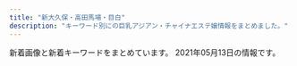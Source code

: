 ```yaml
---
title: "新大久保・高田馬場・目白"
description: "キーワード別にの巨乳アジアン・チャイナエステ嬢情報をまとめました。"
---
```


新着画像と新着キーワードをまとめています。
2021年05月13日の情報です。

<DmmAffiliateIns />
<KeywordTable
  shops={
    [
    {
        "img_links": [
            "http://kobo.mssg.jp/layer/images/top/top_08.png",
            "http://kobo.mssg.jp/images/staff_4.jpg",
            "http://kobo.mssg.jp/images/info.png",
            "http://kobo.mssg.jp/layer/images/top/top_01.jpg",
            "http://kobo.mssg.jp/layer/images/top/top_06.jpg",
            "http://kobo.mssg.jp/images/staff_bj1.png",
            "http://kobo.mssg.jp/images/wenzi-staff.png",
            "http://kobo.mssg.jp/images/staff_2a.jpg",
            "http://kobo.mssg.jp/images/staff_8.jpg",
            "http://kobo.mssg.jp/layer/images/top/top_03.jpg",
            "http://kobo.mssg.jp/images/staff_9a.jpg",
            "http://kobo.mssg.jp/images/1.jpg",
            "http://kobo.mssg.jp/layer/images/top.jpg",
            "http://kobo.mssg.jp/images/top1.jpg",
            "http://kobo.mssg.jp/images/staff_8a.jpg",
            "http://kobo.mssg.jp/layer/images/top/top_04.jpg",
            "http://kobo.mssg.jp/images/staff_10a.jpg",
            "http://kobo.mssg.jp/images/s_info.png",
            "http://kobo.mssg.jp/images/staff_5.jpg",
            "http://kobo.mssg.jp/layer/images/top/top_05.jpg",
            "http://kobo.mssg.jp/images/top2.jpg",
            "http://kobo.mssg.jp/images/staff_9b.jpg",
            "http://kobo.mssg.jp/images/staff_2b.jpg",
            "http://kobo.mssg.jp/layer/images/top/top_02.jpg",
            "http://kobo.mssg.jp/images/staff_bj4.png"
        ],
        "name": "\u6c34\u8272-\u30df\u30ba\u30a4\u30ed-",
        "keywords": {},
        "url": "http://kobo.mssg.jp/",
        "station": "JR\u5927\u4e45\u4fdd\u99c5\u5317\u53e3"
    },
    {
        "keywords": {},
        "station": "JR\u65b0\u5927\u4e45\u4fdd\u99c5",
        "url": "https://tsukinohana88.wixsite.com/index",
        "name": "\u6708\u306e\u82b1",
        "img_links": [
            "https://static.wixstatic.com/media/80a184_5208b825bc574a8e8c38cfed61640f7b~mv2.png",
            "https://static.wixstatic.com/media/80a184_685d8785c64448469efbaecd356f0615~mv2.jpg",
            "https://static.wixstatic.com/media/80a184_37c7b495532e44808fa932ada8728921~mv2.png",
            "https://static.wixstatic.com/media/80a184_b70a2c117ac542f79ec2a2014b642be4~mv2.png",
            "https://static.wixstatic.com/media/80a184_a8f91b6640fd4492af590f16ac685c66~mv2.png",
            "https://static.wixstatic.com/media/80a184_fc46eb4762dc45d5aaded3823ed9ff89~mv2.png",
            "https://static.wixstatic.com/media/80a184_a8e12af9159e4af2bbd2cf724caf4e6a~mv2.jpeg",
            "https://static.wixstatic.com/media/80a184_6f8a99a76cfa4e8cb6871f8cdc4667f5~mv2.png",
            "https://static.wixstatic.com/media/80a184_9dc0d14b20d54a71a6cb9f57217e8a32~mv2.png",
            "https://static.wixstatic.com/media/80a184_60e3e10d71c6473ca82f313fefc49773~mv2.png",
            "https://static.wixstatic.com/media/71aabe_7fde48e91203411687f75bf66049b810~mv2.jpg",
            "https://static.wixstatic.com/media/80a184_f4cca0709e8a42dfbc72e26393934723~mv2.jpg",
            "https://static.wixstatic.com/media/80a184_40c0679b081a48f9bb573cda81913473~mv2.png",
            "https://static.wixstatic.com/media/80a184_126746405a7f40f191a12f71b777ea41~mv2.png"
        ]
    },
    {
        "img_links": [
            "http://massage-1.net/images/top/top_03.jpg",
            "http://massage-1.net/images/staff_image/staf_05a.jpg",
            "http://massage-1.net/images/top/top_08.png",
            "http://massage-1.net/images/top/top_04.jpg",
            "http://massage-1.net/images/top/top_06.jpg",
            "http://massage-1.net/images/top/top_05.jpg",
            "http://massage-1.net/images/top/top_01.jpg",
            "http://massage-1.net/images/page_top.png",
            "http://massage-1.net/images/top/top_02.jpg",
            "http://massage-1.net/images/home/top.jpg"
        ],
        "station": "JR\u9ad8\u7530\u99ac\u5834\u99c5\u65e9\u7a32\u7530\u53e3",
        "name": "\u697d\u5712",
        "url": "http://massage-1.net/",
        "keywords": {}
    },
    {
        "url": "http://familiar.tyo.cm/",
        "station": "JR\u65b0\u5927\u4e45\u4fdd\u99c5",
        "img_links": [
            "http://familiar.tyo.cm/photos/sites/37/2019/12/2019120401354980.jpg",
            "http://familiar.tyo.cm/photos/sites/37/2019/09/201909270657496.jpg",
            "http://familiar.tyo.cm/photos/sites/37/2019/11/2019110802115992.jpg",
            "http://familiar.tyo.cm/images/tel.png",
            "http://familiar.tyo.cm/images/top.png",
            "http://familiar.tyo.cm/photos/sites/37/2019/06/2019062210030384.jpg",
            "http://familiar.tyo.cm/images/s_staff.jpg",
            "http://familiar.tyo.cm/images/1.png",
            "http://familiar.tyo.cm/photos/sites/37/2019/10/2019102408541458.jpg",
            "http://familiar.tyo.cm/images/s_news.jpg",
            "http://familiar.tyo.cm/images/mobile.jpg",
            "http://familiar.tyo.cm/photos/sites/37/2019/03/2019032406115451.jpg",
            "http://familiar.tyo.cm/photos/sites/37/2019/12/2019120502264671.jpg",
            "http://familiar.tyo.cm/photos/sites/37/2018/12/2018121903013346.jpg",
            "http://familiar.tyo.cm/photos/sites/37/2019/10/2019102502193551.jpg",
            "http://familiar.tyo.cm/photos/sites/37/2019/09/2019090503385014.jpg",
            "http://familiar.tyo.cm/photos/sites/37/2019/03/2019031806471671.jpg",
            "http://familiar.tyo.cm/photos/sites/37/2018/12/2018121903022968.jpg",
            "http://familiar.tyo.cm/photos/sites/37/2019/12/201912130833132.jpg",
            "http://familiar.tyo.cm/images/s_link.jpg",
            "http://familiar.tyo.cm/photos/sites/37/2019/06/2019061502562745.jpg",
            "http://familiar.tyo.cm/photos/sites/37/2019/03/2019032406115598.jpg",
            "http://familiar.tyo.cm/photos/sites/37/2019/03/2019032406115312.jpg",
            "http://familiar.tyo.cm/photos/sites/37/2019/11/2019112902341792.jpg",
            "http://familiar.tyo.cm/photos/sites/37/2019/03/2019032406115491.jpg",
            "http://familiar.tyo.cm/photos/sites/37/2019/06/2019060406161857.jpg",
            "http://familiar.tyo.cm/photos/sites/37/2019/03/2019032406115446.jpg",
            "http://familiar.tyo.cm/photos/sites/37/2019/06/201906040617136.jpg",
            "http://familiar.tyo.cm/photos/sites/37/2019/10/2019102502193826.jpg",
            "http://familiar.tyo.cm/photos/sites/37/2019/12/2019120502265383.jpg",
            "http://familiar.tyo.cm/photos/sites/37/2019/03/2019032406115311.jpg",
            "http://familiar.tyo.cm/photos/sites/37/2019/03/2019032406115440.jpg",
            "http://familiar.tyo.cm/photos/sites/37/2019/10/2019100304481325.jpg",
            "http://familiar.tyo.cm/photos/sites/37/2019/06/2019061502562797.jpg",
            "http://familiar.tyo.cm/photos/sites/37/2019/12/2019120401355046.jpg",
            "http://familiar.tyo.cm/photos/sites/37/2019/11/2019112002511160.jpg",
            "http://familiar.tyo.cm/photos/sites/37/2019/06/2019061502562798.jpg",
            "http://familiar.tyo.cm/photos/sites/37/2019/06/2019060406241084.jpg",
            "http://familiar.tyo.cm/photos/sites/37/2019/12/2019120401354873.jpg"
        ],
        "keywords": {
            "E": 36,
            "87": 72,
            "D": 182,
            "86": 94,
            "C": 2,
            "88": 27,
            "83": 9,
            "85": 18
        },
        "name": "Familiar\u30fb\u30d5\u30a1\u30df\u30ea\u30fc\u30a2"
    },
    {
        "keywords": {
            "86": 4,
            "E": 2,
            "88": 3,
            "D": 2,
            "C": 3
        },
        "name": "NEW ONLY ONE",
        "img_links": [
            "http://www.aromaonly1.com/images/interior_10.jpg",
            "http://www.aromaonly1.com/images/index_02.jpg",
            "http://www.aromaonly1.com/images/index_11.jpg",
            "http://www.aromaonly1.com/uploads/0d74a4af5e268e3562daa56048c13906.jpg",
            "http://www.aromaonly1.com/uploads/b43afdf6c0db7020b472f89b05664984.jpg",
            "http://www.aromaonly1.com/images/index_05.jpg",
            "http://www.aromaonly1.com/images/index_16.jpg",
            "http://www.aromaonly1.com/uploads/015cba9c432d730d26583fe998534fa6.jpg",
            "http://www.aromaonly1.com/images/index_07.jpg",
            "http://www.aromaonly1.com/images/index_01.jpg",
            "http://www.aromaonly1.com/uploads/e01fa669285bc99ba782abfd90a08bb2.jpg",
            "http://www.aromaonly1.com/images/index_06.jpg",
            "http://www.aromaonly1.com/uploads/39a20c0f1405de5aa73fad53492e41be.jpg",
            "http://www.aromaonly1.com/images/fanhui.png",
            "http://www.aromaonly1.com/images/index_04.jpg",
            "http://www.aromaonly1.com/images/link_10.jpg",
            "http://www.aromaonly1.com/images/index_14.jpg",
            "http://www.aromaonly1.com/uploads/66dc68de1f9c001b6f15d52303314efc.jpg",
            "http://www.aromaonly1.com/uploads/8e9e8b4d89b256773f17dff61368328c.jpg",
            "http://www.aromaonly1.com/images/aromaonly1_468x60.png",
            "http://www.aromaonly1.com/uploads/3e6ede4dd71b9611bfc0fc01fff82057.jpg",
            "http://www.aromaonly1.com/images/index_21.jpg",
            "http://www.aromaonly1.com/uploads/c24b4a66b959c50d941c227e2167e47a.jpg",
            "http://www.aromaonly1.com/uploads/18799c1985ca7d1cd026808323ec51c2.jpg",
            "http://www.aromaonly1.com/images/index_19.jpg",
            "http://www.aromaonly1.com/images/index_15.jpg",
            "http://www.aromaonly1.com/images/service_10.jpg",
            "http://www.aromaonly1.com/images/index_17.jpg",
            "http://www.aromaonly1.com/images/index_08.jpg",
            "http://www.aromaonly1.com/uploads/5f4083d49285cbe64774b1bd70e86150.jpg",
            "http://www.aromaonly1.com/uploads/2f5941103973429d3981087968a845a3.jpg",
            "http://www.aromaonly1.com/images/index_03.jpg",
            "http://www.aromaonly1.com/my_work/images/pic1.png",
            "http://www.aromaonly1.com/images/girls_10.jpg",
            "http://www.aromaonly1.com/uploads/56e94a67d1aa4ea89d5f2064a387ab96.jpg",
            "http://www.aromaonly1.com/images/index_20.jpg",
            "http://www.aromaonly1.com/images/index_18.jpg",
            "http://www.aromaonly1.com/uploads/ac75f516de3602f2ed5de1d9e2383a35.jpg",
            "http://www.aromaonly1.com/images/service_11.jpg",
            "http://www.aromaonly1.com/images/index_12.jpg"
        ],
        "url": "http://www.aromaonly1.com/",
        "station": "JR\u9ad8\u7530\u99ac\u5834\u99c5"
    },
    {
        "name": "\u604b",
        "station": "JR\u9ad8\u7530\u99ac\u5834\u99c5\u65e9\u7a32\u7530\u53e3",
        "keywords": {},
        "url": "http://tkoi.work/",
        "img_links": [
            "http://tkoi.work/images/2.jpg",
            "http://tkoi.work/images/interior_t.jpg",
            "http://tkoi.work/images/b3.jpg",
            "http://tkoi.work/sp/img/riri1.jpg",
            "http://tkoi.work/sp/images/4.jpg",
            "http://tkoi.work/sp/img/ai1.jpg",
            "http://tkoi.work/images/sys2.png",
            "http://tkoi.work/sp/images/sys.png",
            "http://tkoi.work/sp/images/interior_t.png",
            "http://tkoi.work/sp/images/int2.png",
            "http://tkoi.work/images/ta.jpg",
            "http://tkoi.work/sp/images/ac1.jpg",
            "http://tkoi.work/sp/images/news.jpg",
            "http://tkoi.work/sp/images/rec2.png",
            "http://tkoi.work/sp/images/1.jpg",
            "http://tkoi.work/sp/images/2.jpg",
            "http://tkoi.work/img/riri1.jpg",
            "http://tkoi.work/sp/images/ac2.png",
            "http://tkoi.work/images/int1.png",
            "http://tkoi.work/sp/img/koko1.jpg",
            "http://tkoi.work/img/mika1.jpg",
            "http://tkoi.work/images/sm.jpg",
            "http://tkoi.work/images/staff_t.jpg",
            "http://tkoi.work/images/4.jpg",
            "http://tkoi.work/images/b1.jpg",
            "http://tkoi.work/sp/images/int1.png",
            "http://tkoi.work/sp/images/head.jpg",
            "http://tkoi.work/images/1.jpg",
            "http://tkoi.work/images/main_footer.jpg",
            "http://tkoi.work/images/news.png",
            "http://tkoi.work/images/mobile.jpg",
            "http://tkoi.work/sp/menu/staff.jpg",
            "http://tkoi.work/images/main_top.jpg",
            "http://tkoi.work/sp/images/info.png",
            "http://tkoi.work/sp/images/staff_t.png",
            "http://tkoi.work/images/s1.png",
            "http://tkoi.work/images/head.jpg",
            "http://tkoi.work/sp/img/mika1.jpg",
            "http://tkoi.work/sp/images/info_t.jpg",
            "http://tkoi.work/sp/images/newsb.png",
            "http://tkoi.work/sp/menu/top.jpg",
            "http://tkoi.work/img/koko1.jpg",
            "http://tkoi.work/images/sys1.png",
            "http://tkoi.work/img/ai1.jpg",
            "http://tkoi.work/images/int2.png",
            "http://tkoi.work/images/b2.jpg",
            "http://tkoi.work/sp/images/tel.jpg",
            "http://tkoi.work/sp/images/rec1.png",
            "http://tkoi.work/sp/images/footer.png",
            "http://tkoi.work/images/3.jpg",
            "http://tkoi.work/sp/images/3.jpg"
        ]
    },
    {
        "img_links": [
            "https://est-hana.com/img/whatnew/20200401min60.jpg",
            "https://est-hana.com/img/girl/main/s173_1.jpg",
            "https://est-hana.com/img/girl/pickup/pickup20190118192257.jpg",
            "https://est-hana.com/img/girl/list/s77_list.jpg",
            "https://est-hana.com/img/material/systme_t2.png",
            "https://est-hana.com/img/material/accsess_picter2.jpg",
            "https://est-hana.com/img/girl/list/sface191ec56c0d5cc68365ea11e2e52a40272d8.jpg",
            "https://est-hana.com/img/girl/thumb/smain1912da4fa2da2e801312734721e1a44d8e19.jpg",
            "https://est-hana.com/img/girl/thumb/smain1902e7f2a11706f93c08ab1eb76c57c0a501.jpg",
            "https://est-hana.com/img/girl/main/smain1891e9ae2d8752cd8b9474ebd62df9909f9b.jpg",
            "https://est-hana.com/img/girl/pickup/topgirl20140510202547.png",
            "https://est-hana.com/img/girl/list/slist187110f9d5212fd19d8b8410ec6bff294e6.jpg",
            "https://est-hana.com/img/girl/pickup/topgirl20140502225842.png",
            "https://est-hana.com/img/girl/pickup/pickup20190227121102.jpg",
            "https://est-hana.com/img/whatnew/20200304.jpg",
            "https://est-hana.com/img/girl/pickup/topgirl20180908131653.png",
            "https://est-hana.com/img/material/staff_t1rev1.png",
            "https://est-hana.com/img/material/top_t2.png",
            "https://est-hana.com/img/girl/pickup/pickup20141227182613.jpeg",
            "https://est-hana.com/img/material/w4.png",
            "https://est-hana.com/img/girl/list/sface18449673a0eecbfdaab27d1a016ce6f4281.jpg",
            "https://est-hana.com/img/material/click_tel_btn.png",
            "https://est-hana.com/img/girl/list/s139_face.jpg",
            "https://est-hana.com/img/girl/thumb/smain110138adcf1cf026681bfa9a408199a21890.jpg",
            "https://est-hana.com/img/material/sys_course3_rev1.png",
            "https://est-hana.com/img/girl/list/sface187386757ea62d773ca58e2457fc23b8e13.jpg",
            "https://est-hana.com/img/material/accsess_station.png",
            "https://est-hana.com/img/girl/thumb/smain197153ce52e0264e81a8a42e5d3c84dd833e.jpg",
            "https://est-hana.com/img/girl/main/smain110138adcf1cf026681bfa9a408199a21890.jpg",
            "https://est-hana.com/img/girl/pickup/topgirl20190528141109.png",
            "https://est-hana.com/img/material/gm1_rollout.png",
            "https://est-hana.com/img/girl/list/sface193e3a7504f14e2050f14cb6782d72bb46c.jpg",
            "https://est-hana.com/img/girl/list/slist19053cc33bb85f739f63e84c2ae2c41c2eb.jpg",
            "https://est-hana.com/img/girl/list/slist8365230fc40840a020ba3ed47600db4b4a.jpg",
            "https://est-hana.com/img/girl/list/s173_list.jpg",
            "https://est-hana.com/img/material/sys_course1_rev2.png",
            "https://est-hana.com/img/material/staff_t1.png",
            "https://est-hana.com/img/material/infopanel.png",
            "https://est-hana.com/img/girl/pickup/pickup20180830201105.jpg",
            "https://est-hana.com/img/girl/pickup/topgirl20180526173824.png",
            "https://est-hana.com/img/material/returnbtn.png",
            "https://est-hana.com/img/material/m5.png",
            "https://est-hana.com/img/material/topflashimg1.jpg",
            "https://est-hana.com/img/girl/list/slist189e9ae2d8752cd8b9474ebd62df9909f9b.jpg",
            "https://est-hana.com/img/girl/list/s180_face.jpg",
            "https://est-hana.com/img/material/d13.png",
            "https://est-hana.com/img/material/massap3.jpg",
            "https://est-hana.com/img/girl/main/s86_1.jpg",
            "https://est-hana.com/img/girl/thumb/smain193281777917c863b2cd265723b9cb5a3c32.jpg",
            "https://est-hana.com/img/material/massap4.jpg",
            "https://est-hana.com/img/material/photorenew4.jpg",
            "https://est-hana.com/img/girl/thumb/smain1871110bf62c88dcefca310cdc127f9b11f2.jpg",
            "https://est-hana.com/img/girl/thumb/smain83165230fc40840a020ba3ed47600db4b4a.jpg",
            "https://est-hana.com/img/material/gm6_rollout.png",
            "https://est-hana.com/img/material/massap1.jpg",
            "https://est-hana.com/img/girl/list/s75_list.jpg",
            "https://est-hana.com/img/material/gm5_rollout.png",
            "https://est-hana.com/img/girl/pickup/topgirl20161016054301.png",
            "https://est-hana.com/img/material/top_t3.png",
            "https://est-hana.com/img/girl/pickup/pickup20191208191053.jpg",
            "https://est-hana.com/img/material/massap2.jpg",
            "https://est-hana.com/img/material/massap5.jpg",
            "https://est-hana.com/img/girl/thumb/smain1102404ef9fc79e2a0a04d64b621c22a0c77.jpg",
            "https://est-hana.com/img/girl/list/sface19753ce52e0264e81a8a42e5d3c84dd833e.jpg",
            "https://est-hana.com/img/girl/pickup/topgirl20141227182718.png",
            "https://est-hana.com/img/girl/pickup/pickup20190528135649.jpg",
            "https://est-hana.com/img/material/hosi5.png",
            "https://est-hana.com/img/material/sys_course2_rev2.png",
            "https://est-hana.com/img/girl/list/s139_list.jpg",
            "https://est-hana.com/img/material/photorenew3.jpg",
            "https://est-hana.com/img/material/massap6.jpg",
            "https://est-hana.com/img/girl/list/s180_list.jpg",
            "https://est-hana.com/img/girl/thumb/s75_1.jpg",
            "https://est-hana.com/img/girl/list/slist2012ba9beda1a19f1ba57dcc87485d57321.jpg",
            "https://est-hana.com/img/girl/pickup/topgirl20180308214256.png",
            "https://est-hana.com/img/material/sframe2014.png",
            "https://est-hana.com/img/girl/main/smain1931e3a7504f14e2050f14cb6782d72bb46c.jpg",
            "https://est-hana.com/img/girl/main/smain83165230fc40840a020ba3ed47600db4b4a.jpg",
            "https://est-hana.com/img/material/massap7.jpg",
            "https://est-hana.com/img/material/detailwaku.png",
            "https://est-hana.com/img/material/staffdetail_t1.png",
            "https://est-hana.com/img/material/day.png",
            "https://est-hana.com/img/material/sys_etc.png",
            "https://est-hana.com/img/girl/thumb/smain184249673a0eecbfdaab27d1a016ce6f4281.jpg",
            "https://est-hana.com/img/material/top_t6.png",
            "https://est-hana.com/img/girl/pickup/pickup20191214162524.jpg",
            "https://est-hana.com/img/material/month.png",
            "https://est-hana.com/img/girl/list/sface189e9ae2d8752cd8b9474ebd62df9909f9b.jpg",
            "https://est-hana.com/img/girl/list/s173_face.jpg",
            "https://est-hana.com/img/camp/camp20210501.png",
            "https://est-hana.com/img/girl/list/slist191ec56c0d5cc68365ea11e2e52a40272d8.jpg",
            "https://est-hana.com/img/girl/thumb/smain1931e3a7504f14e2050f14cb6782d72bb46c.jpg",
            "https://est-hana.com/img/material/age.png",
            "https://est-hana.com/img/material/top_twitter.png",
            "https://est-hana.com/img/material/line1.png",
            "https://est-hana.com/img/material/top_t5.png",
            "https://est-hana.com/img/material/hosi4.png",
            "https://est-hana.com/img/girl/list/s88_face.jpg",
            "https://est-hana.com/img/material/sys_option.png",
            "https://est-hana.com/img/girl/main/smain197153ce52e0264e81a8a42e5d3c84dd833e.jpg",
            "https://est-hana.com/img/girl/main/smain184149673a0eecbfdaab27d1a016ce6f4281.jpg",
            "https://est-hana.com/img/girl/thumb/s173_2.jpg",
            "https://est-hana.com/img/girl/thumb/s86_1.jpg",
            "https://est-hana.com/img/whatnew/20200401_mask.jpg",
            "https://est-hana.com/img/girl/list/sface190e7f2a11706f93c08ab1eb76c57c0a501.jpg",
            "https://est-hana.com/img/girl/pickup/pickup20181218104555.jpg",
            "https://est-hana.com/img/girl/list/s163_face.jpg",
            "https://est-hana.com/img/material/gm2_rollout.png",
            "https://est-hana.com/img/girl/list/s77_face.jpg",
            "https://est-hana.com/img/material/photorenew2rev1.jpg",
            "https://est-hana.com/img/girl/main/smain1911ec56c0d5cc68365ea11e2e52a40272d8.jpg",
            "https://est-hana.com/img/girl/list/s75_face.jpg",
            "https://est-hana.com/img/material/massa_t1.png",
            "https://est-hana.com/img/girl/thumb/smain1891e9ae2d8752cd8b9474ebd62df9909f9b.jpg",
            "https://est-hana.com/img/girl/list/s88_list.jpg",
            "https://est-hana.com/img/girl/thumb/smain1991a8b144d9cbd006fc9dffdf23ad77de07.jpg",
            "https://est-hana.com/img/girl/list/slist19753ce52e0264e81a8a42e5d3c84dd833e.jpg",
            "https://est-hana.com/img/girl/thumb/smain19725e2ed7efe2de621955e09d12295a13ee.jpg",
            "https://est-hana.com/img/material/gm4_rollout.png",
            "https://est-hana.com/img/girl/thumb/smain1913da4fa2da2e801312734721e1a44d8e19.jpg",
            "https://est-hana.com/img/girl/list/slist110d5ce8a5906e2cdaf90af47c9395e0dff.jpg",
            "https://est-hana.com/img/girl/pickup/pickup20190118192153.jpg",
            "https://est-hana.com/img/material/systme_t1.png",
            "https://est-hana.com/img/girl/thumb/smain2011f76f2060b2832bbbbc9d7dcf4a818dfe.jpg",
            "https://est-hana.com/img/girl/list/slist199a8b144d9cbd006fc9dffdf23ad77de07.jpg",
            "https://est-hana.com/img/material/top_t4.png",
            "https://est-hana.com/img/girl/main/smain1901e7f2a11706f93c08ab1eb76c57c0a501.jpg",
            "https://est-hana.com/img/girl/main/smain1871110bf62c88dcefca310cdc127f9b11f2.jpg",
            "https://est-hana.com/img/girl/thumb/s180_1.jpg",
            "https://est-hana.com/img/material/gm3_rollout.png",
            "https://est-hana.com/img/girl/list/s86_face.jpg",
            "https://est-hana.com/img/girl/thumb/smain1901e7f2a11706f93c08ab1eb76c57c0a501.jpg",
            "https://est-hana.com/img/girl/list/sface8365230fc40840a020ba3ed47600db4b4a.jpg",
            "https://est-hana.com/img/girl/pickup/pickup20180526173711.jpg",
            "https://est-hana.com/img/girl/main/s75_1.jpg",
            "https://est-hana.com/img/girl/list/slist18449673a0eecbfdaab27d1a016ce6f4281.jpg",
            "https://est-hana.com/img/girl/pickup/pickup20190121202926.jpg",
            "https://est-hana.com/img/girl/list/s86_list.jpg",
            "https://est-hana.com/img/girl/thumb/smain18725b09cd881b1f036f9f4970616c10b474.jpg",
            "https://est-hana.com/img/girl/thumb/s173_1.jpg",
            "https://est-hana.com/img/girl/main/smain2011f76f2060b2832bbbbc9d7dcf4a818dfe.jpg",
            "https://est-hana.com/img/girl/thumb/smain1911ec56c0d5cc68365ea11e2e52a40272d8.jpg",
            "https://est-hana.com/img/material/photorenew5.jpg",
            "https://est-hana.com/img/girl/list/slist193a69a1a063a3159e298d18b691542266d.jpg",
            "https://est-hana.com/img/girl/thumb/smain184149673a0eecbfdaab27d1a016ce6f4281.jpg",
            "https://est-hana.com/img/girl/list/s163_list.jpg",
            "https://est-hana.com/img/girl/list/sface199a8b144d9cbd006fc9dffdf23ad77de07.jpg",
            "https://est-hana.com/img/girl/thumb/smain83265230fc40840a020ba3ed47600db4b4a.jpg",
            "https://est-hana.com/img/girl/list/sface201dc74ab8dea78d771771d5fda7bccc989.jpg",
            "https://est-hana.com/img/girl/list/sface110404ef9fc79e2a0a04d64b621c22a0c77.jpg",
            "https://est-hana.com/img/girl/main/smain1991a8b144d9cbd006fc9dffdf23ad77de07.jpg",
            "https://est-hana.com/img/girl/main/s180_1.jpg",
            "https://est-hana.com/img/material/photorenew1.jpg",
            "https://est-hana.com/img/material/top_t2_img_rev2.jpg"
        ],
        "url": "https://est-hana.com/",
        "keywords": {
            "E": 2,
            "G": 1,
            "C": 39,
            "\u30c0\u30a4\u30ca\u30de\u30a4\u30c8": 1
        },
        "station": "JR\u5927\u4e45\u4fdd\u99c5\u5317\u53e3",
        "name": "\u82b1"
    },
    {
        "station": "JR\u5927\u4e45\u4fdd\u99c5\u5317\u53e3",
        "img_links": [
            "http://aes-salon.com/scdl/staff/10671.jpg",
            "http://aes-salon.com/scdl/staff/10291mb.jpg",
            "http://aes-salon.com/scdl/staff/10412.jpg",
            "http://aes-salon.com/i/files/homeimg.jpg",
            "http://aes-salon.com/scdl/staff/10641mb.jpg",
            "http://aes-salon.com/pic/head.jpg",
            "http://aes-salon.com/scdl/staff/10292.jpg",
            "http://aes-salon.com/img/ttl_bekan.jpg",
            "http://aes-salon.com/scdl/staff/10671mb.jpg",
            "http://aes-salon.com/scdl/staff/10081.jpg",
            "http://aes-salon.com/scdl/staff/10341mb.jpg",
            "http://aes-salon.com/scdl/staff/10711mb.jpg",
            "http://aes-salon.com/scdl/staff/10081mb.jpg",
            "http://aes-salon.com/scdl/staff/10631mb.jpg",
            "http://aes-salon.com/scdl/staff/10661.jpg",
            "http://aes-salon.com/scdl/staff/10621mb.jpg",
            "http://aes-salon.com/scdl/staff/10711.jpg",
            "http://aes-salon.com/img/ttl_nouka.jpg",
            "http://aes-salon.com/scdl/staff/10561mb.jpg",
            "http://aes-salon.com/img/access/roaddm.png",
            "http://aes-salon.com/scdl/staff/10691.jpg",
            "http://aes-salon.com/pic/top2.jpg",
            "http://aes-salon.com/img/ttl_staff.png",
            "http://aes-salon.com/img/ttl_mobile.jpg",
            "http://aes-salon.com/img/ttl_attbnr.jpg",
            "http://aes-salon.com/scdl/staff/10721.jpg",
            "http://aes-salon.com/scdl/staff/10083.jpg",
            "http://aes-salon.com/scdl/staff/10592.jpg",
            "http://aes-salon.com/scdl/staff/10641.jpg",
            "http://aes-salon.com/scdl/staff/10461mb.jpg",
            "http://aes-salon.com/pic/top1.jpg",
            "http://aes-salon.com/scdl/staff/10441.jpg",
            "http://aes-salon.com/scdl/staff/10661mb.jpg",
            "http://aes-salon.com/scdl/staff/10341.jpg",
            "http://aes-salon.com/scdl/staff/10692.jpg",
            "http://aes-salon.com/scdl/staff/10571mb.jpg",
            "http://aes-salon.com/scdl/staff/10591.jpg",
            "http://aes-salon.com/scdl/staff/10351mb.jpg",
            "http://aes-salon.com/scdl/staff/10701mb.jpg",
            "http://aes-salon.com/scdl/staff/10601.jpg",
            "http://aes-salon.com/scdl/staff/10091mb.jpg",
            "http://aes-salon.com/scdl/staff/10472.jpg",
            "http://aes-salon.com/scdl/staff/10502.jpg",
            "http://aes-salon.com/scdl/staff/10501.jpg",
            "http://aes-salon.com/scdl/staff/10602.jpg",
            "http://aes-salon.com/scdl/staff/10092.jpg",
            "http://aes-salon.com/scdl/staff/10621.jpg",
            "http://aes-salon.com/scdl/staff/10601mb.jpg",
            "http://aes-salon.com/scdl/staff/10563.jpg",
            "http://aes-salon.com/scdl/staff/10701.jpg",
            "http://aes-salon.com/scdl/staff/10082.jpg",
            "http://aes-salon.com/scdl/staff/10471.jpg",
            "http://aes-salon.com/img/system/campaign.jpg",
            "http://aes-salon.com/scdl/staff/10461.jpg",
            "http://aes-salon.com/scdl/staff/10441mb.jpg",
            "http://aes-salon.com/scdl/staff/10511mb.jpg",
            "http://aes-salon.com/img/access/road3.jpg",
            "http://aes-salon.com/scdl/staff/10411mb.jpg",
            "http://aes-salon.com/scdl/staff/10571.jpg",
            "http://aes-salon.com/scdl/staff/10694.jpg",
            "http://aes-salon.com/scdl/staff/10121.jpg",
            "http://aes-salon.com/img/access/road4.jpg",
            "http://aes-salon.com/scdl/staff/10121mb.jpg",
            "http://aes-salon.com/scdl/staff/10651mb.jpg",
            "http://aes-salon.com/scdl/staff/10631.jpg",
            "http://aes-salon.com/scdl/staff/10561.jpg",
            "http://aes-salon.com/img/access/road2.jpg",
            "http://aes-salon.com/scdl/staff/10471mb.jpg",
            "http://aes-salon.com/scdl/staff/10122.jpg",
            "http://aes-salon.com/scdl/staff/10351.jpg",
            "http://aes-salon.com/scdl/staff/10342.jpg",
            "http://aes-salon.com/img/access/road1.jpg",
            "http://aes-salon.com/scdl/staff/10462.jpg",
            "http://aes-salon.com/img/ttl_sister.png",
            "http://aes-salon.com/scdl/staff/10411.jpg",
            "http://aes-salon.com/img/ttl_att.png",
            "http://aes-salon.com/scdl/staff/10501mb.jpg",
            "http://aes-salon.com/scdl/staff/10651.jpg",
            "http://aes-salon.com/scdl/staff/10291.jpg",
            "http://aes-salon.com/scdl/staff/10721mb.jpg",
            "http://aes-salon.com/scdl/staff/10693.jpg",
            "http://aes-salon.com/scdl/staff/10591mb.jpg",
            "http://aes-salon.com/scdl/staff/10511.jpg",
            "http://aes-salon.com/scdl/staff/10091.jpg",
            "http://aes-salon.com/scdl/staff/10562.jpg",
            "http://aes-salon.com/scdl/staff/10691mb.jpg"
        ],
        "url": "http://aes-salon.com/",
        "name": "Lovely Heart",
        "keywords": {
            "C": 37
        }
    },
    {
        "name": "Rabenda\u30fb\u30e9\u30d9\u30f3\u30c0\u30fc",
        "img_links": [],
        "url": "http://gogonoheya.ies.fun/",
        "station": "JR\u5927\u4e45\u4fdd\u99c5\u5317\u53e3",
        "keywords": {}
    },
    {
        "name": "Venus -\u30f4\u30a3\u30fc\u30ca\u30b9-",
        "img_links": [],
        "url": "https://venus.tyo.ac/",
        "station": "JR\u5927\u4e45\u4fdd\u99c5\u5357\u53e3",
        "keywords": {}
    },
    {
        "station": "JR\u5927\u4e45\u4fdd\u99c5\u5317\u53e3",
        "name": "\u7652\u3057\u306e\u51fa\u4f1a\u3044",
        "img_links": [
            "http://p-aroma.work/img/mirai1.png",
            "http://p-aroma.work/img/kasumi1.png",
            "http://p-aroma.work/images/mobile.jpg",
            "http://p-aroma.work/images/tel.jpg",
            "http://p-aroma.work/staff/mirai.jpg",
            "http://p-aroma.work/images/int1.png",
            "http://p-aroma.work/staff/rina.jpg",
            "http://p-aroma.work/images/staff_t.png",
            "http://p-aroma.work/images/sys.png",
            "http://p-aroma.work/staff/haru.jpg",
            "http://p-aroma.work/images/news.jpg",
            "http://p-aroma.work/images/3.jpg",
            "http://p-aroma.work/images/6.jpg",
            "http://p-aroma.work/img/mayu1.png",
            "http://p-aroma.work/images/head.jpg",
            "http://p-aroma.work/images/int2.png",
            "http://p-aroma.work/img/rina1.png",
            "http://p-aroma.work/images/7.jpg",
            "http://p-aroma.work/staff/kasumi.jpg",
            "http://p-aroma.work/staff/ayaka.jpg",
            "http://p-aroma.work/images/s2.jpg",
            "http://p-aroma.work/images/s1.png",
            "http://p-aroma.work/images/2.jpg",
            "http://p-aroma.work/images/1.jpg",
            "http://p-aroma.work/images/4.jpg",
            "http://p-aroma.work/img/ayaka1.png",
            "http://p-aroma.work/img/haru1.png",
            "http://p-aroma.work/staff/mayu.jpg",
            "http://p-aroma.work/images/s1.jpg",
            "http://p-aroma.work/images/interior_t.png"
        ],
        "url": "http://p-aroma.work/",
        "keywords": {}
    },
    {
        "url": "https://www.cocoro556.in/",
        "img_links": [
            "https://www.cocoro556.in/img/material/photost3rev1.png",
            "https://www.cocoro556.in/img/girl/list/slist149a7ba2e87eeed7d2ede49599bc2037647.jpg",
            "https://www.cocoro556.in/img/camp/camp20210501premium.jpg",
            "https://www.cocoro556.in/img/material/p6_t2_subt1.png",
            "https://www.cocoro556.in/img/material/gm3_rollover.png",
            "https://www.cocoro556.in/img/girl/thumb/smain126332fd72809eba38056753c1720b05d8d5.jpg",
            "https://www.cocoro556.in/img/material/top_t4.png",
            "https://www.cocoro556.in/img/girl/main/smain1491773ceed1a7cd35919e9c6866285fb943.jpg",
            "https://www.cocoro556.in/img/girl/thumb/smain16637090642c09cac745b0ded19f41e41b2c.jpg",
            "https://www.cocoro556.in/img/material/pageheaderimg2.jpg",
            "https://www.cocoro556.in/img/material/photost6.png",
            "https://www.cocoro556.in/img/girl/thumb/smain126242f85375ac3eb532582567360874d2d6.jpg",
            "https://www.cocoro556.in/img/material/pd_st3.png",
            "https://www.cocoro556.in/img/girl/thumb/smain126142f85375ac3eb532582567360874d2d6.jpg",
            "https://www.cocoro556.in/img/girl/thumb/smain1461f806d031a1244ccfaa8b4d307f6ef6d7.jpg",
            "https://www.cocoro556.in/img/material/photost5.png",
            "https://www.cocoro556.in/img/material/gm3_rollout.png",
            "https://www.cocoro556.in/img/material/p2_t2_subt4_m1.png",
            "https://www.cocoro556.in/img/girl/thumb/smain1543ab2e0ee9f9fde8103e9fe80e33b07761.jpg",
            "https://www.cocoro556.in/img/material/p2_t2_sub_m1_2.png",
            "https://www.cocoro556.in/img/material/photost7.png",
            "https://www.cocoro556.in/img/material/p6_t1.png",
            "https://www.cocoro556.in/img/girl/thumb/smain1542a1f8e548a2959236fdd0e7abcde80ac7.jpg",
            "https://www.cocoro556.in/img/material/mobilesite.png",
            "https://www.cocoro556.in/img/material/photost4rev1.png",
            "https://www.cocoro556.in/img/girl/main/smain1541a1f8e548a2959236fdd0e7abcde80ac7.jpg",
            "https://www.cocoro556.in/img/girl/main/smain1461f806d031a1244ccfaa8b4d307f6ef6d7.jpg",
            "https://www.cocoro556.in/img/material/gm4_rollout.png",
            "https://www.cocoro556.in/img/girl/list/slist146f806d031a1244ccfaa8b4d307f6ef6d7.jpg",
            "https://www.cocoro556.in/img/material/gm2_rollover.png",
            "https://www.cocoro556.in/img/material/p3_t1.png",
            "https://www.cocoro556.in/img/material/pageheaderimg4.jpg",
            "https://www.cocoro556.in/img/girl/main/smain1421b75436b0012f83588e08b8d8eb48c8c2.jpg",
            "https://www.cocoro556.in/img/material/p2_t2_subt5.png",
            "https://www.cocoro556.in/img/material/gm2_rollout.png",
            "https://www.cocoro556.in/img/material/p2_t2_sub_m1_3.png",
            "https://www.cocoro556.in/img/material/gm1_rollover.png",
            "https://www.cocoro556.in/img/material/leftinfo.png",
            "https://www.cocoro556.in/img/material/p2_t2_subt1.png",
            "https://www.cocoro556.in/img/material/p5_t1.png",
            "https://www.cocoro556.in/img/material/top_t3_imgrev1.jpg",
            "https://www.cocoro556.in/img/girl/thumb/smain1421b75436b0012f83588e08b8d8eb48c8c2.jpg",
            "https://www.cocoro556.in/img/material/age_rollout.png",
            "https://www.cocoro556.in/img/girl/list/slist142b75436b0012f83588e08b8d8eb48c8c2.jpg",
            "https://www.cocoro556.in/img/material/gm5_rollout.png",
            "https://www.cocoro556.in/img/material/p6_t3_subt1.png",
            "https://www.cocoro556.in/img/girl/list/slist14516a1817d484392856fb102a075fe06df.jpg",
            "https://www.cocoro556.in/img/girl/list/slist1667090642c09cac745b0ded19f41e41b2c.jpg",
            "https://www.cocoro556.in/img/material/top_t2.png",
            "https://www.cocoro556.in/img/camp/camp20210501.jpg",
            "https://www.cocoro556.in/img/material/pageheaderimg1.jpg",
            "https://www.cocoro556.in/img/material/gm5_rollover.png",
            "https://www.cocoro556.in/img/girl/list/slist144346e3df3ff1cef1386c89c6ba9e9f72e.jpg",
            "https://www.cocoro556.in/img/girl/main/smain126142f85375ac3eb532582567360874d2d6.jpg",
            "https://www.cocoro556.in/img/girl/thumb/smain1491773ceed1a7cd35919e9c6866285fb943.jpg",
            "https://www.cocoro556.in/img/girl/thumb/smain1443346e3df3ff1cef1386c89c6ba9e9f72e.jpg",
            "https://www.cocoro556.in/img/girl/main/smain145116a1817d484392856fb102a075fe06df.jpg",
            "https://www.cocoro556.in/img/material/p6_t2.png",
            "https://www.cocoro556.in/img/girl/thumb/smain145316a1817d484392856fb102a075fe06df.jpg",
            "https://www.cocoro556.in/img/material/pd_st2.png",
            "https://www.cocoro556.in/img/material/p2_t2_subt4.png",
            "https://www.cocoro556.in/img/material/top_t3_subt1.png",
            "https://www.cocoro556.in/img/material/ftel.png",
            "https://www.cocoro556.in/img/girl/thumb/smain14634879628e490d1ecf1cd7a9d727569f95.jpg",
            "https://www.cocoro556.in/img/material/top_t1.png",
            "https://www.cocoro556.in/img/material/gm1_rollout.png",
            "https://www.cocoro556.in/img/material/pd_number.png",
            "https://www.cocoro556.in/img/material/photost2rev1.png",
            "https://www.cocoro556.in/img/girl/thumb/smain1423ae12bc52cc115b3190fbe6a84a8ffa74.jpg",
            "https://www.cocoro556.in/img/material/p2_t2.png",
            "https://www.cocoro556.in/img/girl/thumb/smain1442346e3df3ff1cef1386c89c6ba9e9f72e.jpg",
            "https://www.cocoro556.in/img/material/accminimgrev1.jpg",
            "https://www.cocoro556.in/img/material/p3_1_t1.png",
            "https://www.cocoro556.in/img/girl/thumb/smain1441346e3df3ff1cef1386c89c6ba9e9f72e.jpg",
            "https://www.cocoro556.in/img/material/photost1.png",
            "https://www.cocoro556.in/img/material/pageheaderimg3.jpg",
            "https://www.cocoro556.in/img/girl/thumb/smain16617090642c09cac745b0ded19f41e41b2c.jpg",
            "https://www.cocoro556.in/img/girl/thumb/smain1422b75436b0012f83588e08b8d8eb48c8c2.jpg",
            "https://www.cocoro556.in/img/girl/thumb/smain1462f806d031a1244ccfaa8b4d307f6ef6d7.jpg",
            "https://www.cocoro556.in/img/camp/camp20210403short.jpg",
            "https://www.cocoro556.in/img/material/p2_t2_subt5_m1.png",
            "https://www.cocoro556.in/img/material/p2_t2_sub_m1_1.png",
            "https://www.cocoro556.in/img/girl/thumb/smain1493773ceed1a7cd35919e9c6866285fb943.jpg",
            "https://www.cocoro556.in/img/girl/thumb/smain145116a1817d484392856fb102a075fe06df.jpg",
            "https://www.cocoro556.in/img/girl/list/slist12642f85375ac3eb532582567360874d2d6.jpg",
            "https://www.cocoro556.in/img/material/pd_st1.png",
            "https://www.cocoro556.in/img/girl/main/smain1441346e3df3ff1cef1386c89c6ba9e9f72e.jpg",
            "https://www.cocoro556.in/img/material/top_t3.png",
            "https://www.cocoro556.in/img/girl/main/smain16617090642c09cac745b0ded19f41e41b2c.jpg",
            "https://www.cocoro556.in/img/girl/thumb/smain1673d805234c8fbb465b0ed26b0a1e25b455.jpg",
            "https://www.cocoro556.in/img/girl/thumb/smain16627090642c09cac745b0ded19f41e41b2c.jpg",
            "https://www.cocoro556.in/img/girl/thumb/smain1671d805234c8fbb465b0ed26b0a1e25b455.jpg",
            "https://www.cocoro556.in/img/girl/thumb/smain14922dea5bdda380e76839c012ab24bd9f82.jpg",
            "https://www.cocoro556.in/img/girl/list/slist167f0b4414b94d2c934624a47b21815ef54.jpg",
            "https://www.cocoro556.in/img/material/gm6_rollover.png",
            "https://www.cocoro556.in/img/material/p2_t2_subt5_m2.png",
            "https://www.cocoro556.in/img/girl/thumb/smain1672d805234c8fbb465b0ed26b0a1e25b455.jpg",
            "https://www.cocoro556.in/img/material/p2_t2_subt3.png",
            "https://www.cocoro556.in/img/material/p2_t2_subt2.png",
            "https://www.cocoro556.in/img/girl/main/smain1671d805234c8fbb465b0ed26b0a1e25b455.jpg",
            "https://www.cocoro556.in/img/material/p6_t3.png",
            "https://www.cocoro556.in/img/material/gm6_rollout.png",
            "https://www.cocoro556.in/img/girl/thumb/smain145216a1817d484392856fb102a075fe06df.jpg",
            "https://www.cocoro556.in/img/girl/thumb/smain1541a1f8e548a2959236fdd0e7abcde80ac7.jpg",
            "https://www.cocoro556.in/img/girl/list/slist154a1f8e548a2959236fdd0e7abcde80ac7.jpg"
        ],
        "keywords": {
            "C": 21,
            "\u30bb\u30af\u30b7\u30fc": 1,
            "E": 1
        },
        "name": "COCORO",
        "station": "JR\u5927\u4e45\u4fdd\u99c5\u5317\u53e3"
    },
    {
        "keywords": {
            "C": 36
        },
        "name": "Lovely Heart \u5927\u4e45\u4fdd\u5225\u9928",
        "url": "http://aes-treat.com/",
        "img_links": [
            "http://aes-treat.com/img/system/campaign.jpg",
            "http://aes-treat.com/scdl/staff/10841mb.jpg",
            "http://aes-treat.com/scdl/staff/11161mb.jpg",
            "http://aes-treat.com/scdl/staff/11111.jpg",
            "http://aes-treat.com/pic/head.jpg",
            "http://aes-treat.com/scdl/staff/10902.jpg",
            "http://aes-treat.com/scdl/staff/10171mb.jpg",
            "http://aes-treat.com/scdl/staff/11041mb.jpg",
            "http://aes-treat.com/scdl/staff/10861mb.jpg",
            "http://aes-treat.com/scdl/staff/11081.jpg",
            "http://aes-treat.com/scdl/staff/11191.jpg",
            "http://aes-treat.com/scdl/staff/10941mb.jpg",
            "http://aes-treat.com/pic/top1.jpg",
            "http://aes-treat.com/scdl/staff/10971mb.jpg",
            "http://aes-treat.com/scdl/staff/11101mb.jpg",
            "http://aes-treat.com/img/ttl_mobile.jpg",
            "http://aes-treat.com/scdl/staff/11051mb.jpg",
            "http://aes-treat.com/scdl/staff/10901.jpg",
            "http://aes-treat.com/pic/top2.jpg",
            "http://aes-treat.com/scdl/staff/11201.jpg",
            "http://aes-treat.com/i/files/homeimg.jpg",
            "http://aes-treat.com/scdl/staff/10981mb.jpg",
            "http://aes-treat.com/scdl/staff/10981.jpg",
            "http://aes-treat.com/scdl/staff/10771.jpg",
            "http://aes-treat.com/scdl/staff/10811.jpg",
            "http://aes-treat.com/scdl/staff/10972.jpg",
            "http://aes-treat.com/scdl/staff/10861.jpg",
            "http://aes-treat.com/scdl/staff/10651.jpg",
            "http://aes-treat.com/scdl/staff/11191mb.jpg",
            "http://aes-treat.com/scdl/staff/11151.jpg",
            "http://aes-treat.com/img/ttl_nouka.jpg",
            "http://aes-treat.com/scdl/staff/11121mb.jpg",
            "http://aes-treat.com/scdl/staff/10771mb.jpg",
            "http://aes-treat.com/scdl/staff/10891mb.jpg",
            "http://aes-treat.com/scdl/staff/10841.jpg",
            "http://aes-treat.com/scdl/staff/11081mb.jpg",
            "http://aes-treat.com/scdl/staff/10941.jpg",
            "http://aes-treat.com/img/ttl_staff.png",
            "http://aes-treat.com/scdl/staff/11051.jpg",
            "http://aes-treat.com/scdl/staff/11131mb.jpg",
            "http://aes-treat.com/scdl/staff/10721mb.jpg",
            "http://aes-treat.com/scdl/staff/11101.jpg",
            "http://aes-treat.com/scdl/staff/11161.jpg",
            "http://aes-treat.com/scdl/staff/11041.jpg",
            "http://aes-treat.com/scdl/staff/10721.jpg",
            "http://aes-treat.com/scdl/staff/11151mb.jpg",
            "http://aes-treat.com/img/ttl_sister.png",
            "http://aes-treat.com/scdl/staff/10971.jpg",
            "http://aes-treat.com/scdl/staff/10891.jpg",
            "http://aes-treat.com/scdl/staff/10811mb.jpg",
            "http://aes-treat.com/img/ttl_attbnr.jpg",
            "http://aes-treat.com/scdl/staff/11201mb.jpg",
            "http://aes-treat.com/scdl/staff/10681mb.jpg",
            "http://aes-treat.com/scdl/staff/11121.jpg",
            "http://aes-treat.com/scdl/staff/10651mb.jpg",
            "http://aes-treat.com/scdl/staff/11162.jpg",
            "http://aes-treat.com/img/ttl_att.png",
            "http://aes-treat.com/scdl/staff/10901mb.jpg",
            "http://aes-treat.com/scdl/staff/11131.jpg",
            "http://aes-treat.com/scdl/staff/10842.jpg",
            "http://aes-treat.com/scdl/staff/10171.jpg",
            "http://aes-treat.com/scdl/staff/11091mb.jpg",
            "http://aes-treat.com/scdl/staff/10681.jpg",
            "http://aes-treat.com/scdl/staff/11111mb.jpg",
            "http://aes-treat.com/scdl/staff/11091.jpg"
        ],
        "station": "JR\u5927\u4e45\u4fdd\u99c5\u5317\u53e3"
    },
    {
        "station": "JR\u9ad8\u7530\u99ac\u5834\u99c5\u6771\u53e3",
        "keywords": {},
        "url": "http://esthe.top/",
        "name": "RAN\uff5e\u30e9\u30f3\uff5e",
        "img_links": [
            "http://esthe.top/images/an_1_02.jpg",
            "http://esthe.top/images/demo/slider/tooltips/slide4.png",
            "http://esthe.top/images/room_images/gallery-04.jpg",
            "http://esthe.top/images/staff_images/staff_01b.jpg",
            "http://esthe.top/images/room_images/gallery-02.jpg",
            "http://esthe.top/images/room_images/gallery-03.jpg",
            "http://esthe.top/images/acs_ima/access-01.jpg",
            "http://esthe.top/images/QRcode.jpg",
            "http://esthe.top/images/staff_images/staff_010b.jpg",
            "http://esthe.top/images/staff_images/staff_04b.jpg",
            "http://esthe.top/images/an_1_05.jpg",
            "http://esthe.top/images/room_images/index-01.jpg",
            "http://esthe.top/images/acs_ima/access-03.jpg",
            "http://esthe.top/images/demo/slider/images/slide1.png",
            "http://esthe.top/images/staff_images/staff_09b.jpg",
            "http://esthe.top/images/staff_images/staff_09a.jpg",
            "http://esthe.top/images/demo/slider/images/slide4.png",
            "http://esthe.top/images/demo/slider/tooltips/slide2.png",
            "http://esthe.top/images/staff_images/staff_07b.jpg",
            "http://esthe.top/images/staff_images/staff_012a.jpg",
            "http://esthe.top/images/Bottom_01.jpg",
            "http://esthe.top/images/staff_images/staff_010a.jpg",
            "http://esthe.top/images/an_1_04.jpg",
            "http://esthe.top/images/room_images/gallery-06.jpg",
            "http://esthe.top/images/demo/slider/tooltips/slide5.png",
            "http://esthe.top/images/an_1_03.jpg",
            "http://esthe.top/images/an_2_02.jpg",
            "http://esthe.top/images/an_2_06.jpg",
            "http://esthe.top/images/an_2_03.jpg",
            "http://esthe.top/images/room_images/gallery-05.jpg",
            "http://esthe.top/images/demo/slider/images/slide5.png",
            "http://esthe.top/images/acs_ima/access-04.jpg",
            "http://esthe.top/images/demo/slider/images/slide3.png",
            "http://esthe.top/images/room_images/index-02.jpg",
            "http://esthe.top/images/demo/slider/tooltips/slide3.png",
            "http://esthe.top/images/demo/slider/tooltips/slide1.png",
            "http://esthe.top/images/staff_images/staff_04a.jpg",
            "http://esthe.top/images/room_images/gallery-01.jpg",
            "http://esthe.top/images/an_2_05.jpg",
            "http://esthe.top/images/demo/slider/images/slide2.png",
            "http://esthe.top/images/Bottom_02.jpg",
            "http://esthe.top/images/an_2_04.jpg",
            "http://esthe.top/images/acs_ima/access-02.jpg",
            "http://esthe.top/images/staff_images/staff_07a.jpg",
            "http://esthe.top/images/an_1_06.jpg",
            "http://esthe.top/images/an_1_07.jpg",
            "http://esthe.top/images/staff_images/staff_01a.jpg",
            "http://esthe.top/images/an_2_07.jpg"
        ]
    },
    {
        "station": "JR\u65b0\u5927\u4e45\u4fdd\u99c5",
        "name": "\u6625\u306e\u5922",
        "url": "http://www.harunoyume.com/",
        "keywords": {},
        "img_links": [
            "http://www.harunoyume.com/images/service-image.jpg",
            "http://www.harunoyume.com/images/covergirl.jpg",
            "http://www.harunoyume.com/images/campaign.jpg",
            "http://www.harunoyume.com/images/discount.jpg"
        ]
    },
    {
        "img_links": [
            "http://www.y-rlx.site/images/index_09.jpg",
            "http://www.y-rlx.site/images/upload/thumb/0d7b4714c8aced28.jpg",
            "http://www.y-rlx.site/images/index_01.jpg",
            "http://www.y-rlx.site/images/upload/thumb/855f910df0047867.jpg",
            "http://www.y-rlx.site/images/info.jpg",
            "http://www.y-rlx.site/images/card.jpg",
            "http://www.y-rlx.site/images/index_18.jpg",
            "http://www.y-rlx.site/images/upload/thumb/e0a26e58e17a1416.jpg",
            "http://www.y-rlx.site/images/index_10.jpg",
            "http://www.y-rlx.site/images/rec_09.jpg",
            "http://www.y-rlx.site/images/index_05.jpg",
            "http://www.y-rlx.site/images/upload/thumb/2c7fdde9ad97892b.jpg",
            "http://www.y-rlx.site/images/index_13.jpg",
            "http://www.y-rlx.site/images/upload/thumb/7ec52ffef2544273.jpg",
            "http://www.y-rlx.site/images/upload/thumb/a3dc59474308193e.jpg",
            "http://www.y-rlx.site/images/index_19.jpg",
            "http://www.y-rlx.site/images/index_20.jpg",
            "http://www.y-rlx.site/images/index_06.jpg",
            "http://www.y-rlx.site/images/index_08.jpg",
            "http://www.y-rlx.site/images/index_11.jpg",
            "http://www.y-rlx.site/girl/01.jpg",
            "http://www.y-rlx.site/images/upload/thumb/7ef0dbd713e60157.jpg",
            "http://www.y-rlx.site/images/upload/thumb/0776a8acf9219785.jpg",
            "http://www.y-rlx.site/girl/04.jpg",
            "http://www.y-rlx.site/images/upload/thumb/0a4230132522743d.jpg",
            "http://www.y-rlx.site/images/upload/thumb/117cc02414cb58fe.jpg",
            "http://www.y-rlx.site/girl/03.jpg",
            "http://y-rlx.site/images/index_07.jpg",
            "http://y-rlx.site/images/index_04.jpg",
            "http://www.y-rlx.site/girl/05.jpg",
            "http://www.y-rlx.site/images/index_07.jpg",
            "http://www.y-rlx.site/images/staff_09.jpg",
            "http://www.y-rlx.site/girl/02.jpg",
            "http://www.y-rlx.site/images/index_04.jpg",
            "http://www.y-rlx.site/images/rec.jpg",
            "http://www.y-rlx.site/images/index_02.jpg",
            "http://www.y-rlx.site/images/index_03.jpg",
            "http://www.y-rlx.site/images/upload/thumb/ff974991237a3b19.jpg",
            "http://www.y-rlx.site/images/info_09.jpg",
            "http://www.y-rlx.site/images/index_15.jpg"
        ],
        "name": "\u60a0\u30a8\u30b9\u30c6",
        "keywords": {
            "87": 4,
            "D": 1,
            "C": 7,
            "88": 4
        },
        "station": "JR\u9ad8\u7530\u99ac\u5834\u99c5\u65e9\u7a32\u7530\u53e3",
        "url": "http://www.y-rlx.site/"
    },
    {
        "url": "http://pretty.este.work/",
        "station": "JR\u9ad8\u7530\u99ac\u5834\u99c5",
        "img_links": [
            "http://pretty.este.work/staff_t.jpg",
            "http://pretty.este.work/up.jpg",
            "http://pretty.este.work/int1.png",
            "http://pretty.este.work/hana.jpg",
            "http://pretty.este.work/head.jpg",
            "http://pretty.este.work/rec1.png",
            "http://pretty.este.work/3.jpg",
            "http://pretty.este.work/ayumi.jpg",
            "http://pretty.este.work/4.jpg",
            "http://pretty.este.work/tg.jpg",
            "http://pretty.este.work/sayurin.jpg",
            "http://pretty.este.work/news.jpg",
            "http://pretty.este.work/sakura.jpg",
            "http://pretty.este.work/2.jpg",
            "http://pretty.este.work/1.jpg",
            "http://pretty.este.work/rec2.png",
            "http://pretty.este.work/interior_t.jpg"
        ],
        "keywords": {},
        "name": "Pretty \uff5e\u30d7\u30ea\u30c6\u30a3\u30fc\uff5e"
    },
    {
        "station": "JR\u9ad8\u7530\u99ac\u5834\u99c5\u65e9\u7a32\u7530\u53e3",
        "name": "\u98a8\u96c5\u5802 \uff5e\u3075\u3046\u304c\u3069\u3046\uff5e",
        "img_links": [
            "http://www.kity.work/images/s1.png",
            "http://www.kity.work/staff/yuka.jpg",
            "http://www.kity.work/img/erina2.jpg",
            "http://www.kity.work/images/head.jpg",
            "http://www.kity.work/images/sys.jpg",
            "http://www.kity.work/img/yuka1.jpg",
            "http://www.kity.work/images/ac2.jpg",
            "http://www.kity.work/images/5.jpg",
            "http://www.kity.work/images/int1.jpg",
            "http://www.kity.work/staff/aoi.jpg",
            "http://www.kity.work/images/6.jpg",
            "http://www.kity.work/img/nana1.jpg",
            "http://www.kity.work/img/sara1.jpg",
            "http://www.kity.work/img/aoi1.jpg",
            "http://www.kity.work/img/erina1.jpg",
            "http://www.kity.work/img/yuka2.jpg",
            "http://www.kity.work/img/sara2.jpg",
            "http://www.kity.work/images/tg.jpg",
            "http://www.kity.work/staff/sara.jpg",
            "http://www.kity.work/images/tel.jpg",
            "http://www.kity.work/staff/erina.jpg",
            "http://www.kity.work/images/interior_t.jpg",
            "http://www.kity.work/images/3.jpg",
            "http://www.kity.work/images/int2.jpg",
            "http://www.kity.work/images/up.jpg",
            "http://www.kity.work/img/aoi2.jpg",
            "http://www.kity.work/images/1.jpg",
            "http://www.kity.work/staff/nana.jpg",
            "http://www.kity.work/images/staff_t.jpg",
            "http://www.kity.work/images/7.jpg",
            "http://www.kity.work/images/s2.jpg",
            "http://www.kity.work/images/s1.jpg",
            "http://www.kity.work/images/news.jpg"
        ],
        "keywords": {},
        "url": "http://www.kity.work/"
    },
    {
        "name": "\u99ac\u5834one",
        "url": "http://familiar.ests.jp/",
        "station": "JR\u9ad8\u7530\u99ac\u5834\u99c5\u65e9\u7a32\u7530\u53e3",
        "keywords": {
            "86": 3,
            "C": 18,
            "83": 3
        },
        "img_links": [
            "http://familiar.ests.jp/images/s_link.png",
            "http://familiar.ests.jp/images/mobile.jpg",
            "http://familiar.ests.jp/images/s_service.png",
            "http://familiar.ests.jp/photos/sites/33/2020/10/2020101901153954.jpg",
            "http://familiar.ests.jp/images/staff_bj1s.png",
            "http://familiar.ests.jp/photos/sites/33/2019/09/2019092718570723.jpg",
            "http://familiar.ests.jp/images/info.png",
            "http://familiar.ests.jp/images/top.jpg",
            "http://familiar.ests.jp/photos/sites/33/2019/09/2019092318545965.jpg",
            "http://familiar.ests.jp/photos/sites/33/2020/10/2020101409554799.jpg",
            "http://familiar.ests.jp/images/news.png",
            "http://familiar.ests.jp/images/bian.jpg",
            "http://familiar.ests.jp/images/nei_bj1.png",
            "http://familiar.ests.jp/images/service.jpg",
            "http://familiar.ests.jp/images/s_staff.png",
            "http://familiar.ests.jp/photos/sites/33/2019/09/2019092718554568.jpg",
            "http://familiar.ests.jp/images/acc.png",
            "http://familiar.ests.jp/photos/sites/33/2019/07/2019073009094778.jpg",
            "http://familiar.ests.jp/images/staff_bj4s.png"
        ]
    },
    {
        "keywords": {
            "C": 4
        },
        "station": "JR\u65b0\u5927\u4e45\u4fdd\u99c5",
        "img_links": [
            "http://www.enchuen.com/images/img_service03.png",
            "http://www.enchuen.com/images/h2_servicecontents.png",
            "http://www.enchuen.com/images/therapist_yona.jpg",
            "http://www.enchuen.com/images/mail_header.png",
            "http://www.enchuen.com/images/therapist_kaori.jpg",
            "http://www.enchuen.com/images/img_service05.png",
            "http://www.enchuen.com/images/btn_gnavi02_no.png",
            "http://www.enchuen.com/images/pagetop.png",
            "http://www.enchuen.com/images/img_slider01.png",
            "http://www.enchuen.com/images/ins_footer.png",
            "http://www.enchuen.com/images/q_qa.png",
            "http://www.enchuen.com/images/h2_alliancegide2.png",
            "http://www.enchuen.com/images/therapist_noa_s.jpg",
            "http://www.enchuen.com/images/interior01_s.jpg",
            "http://www.enchuen.com/images/top_slider3.jpg",
            "http://www.enchuen.com/images/img_comimgsoon.jpg",
            "http://www.enchuen.com/images/therapist_yona_s.jpg",
            "http://www.enchuen.com/images/tw_footer.png",
            "http://www.enchuen.com/images/interior03.jpg",
            "http://www.enchuen.com/images/therapist_kaori_s.jpg",
            "http://www.enchuen.com/images/tw_header.png",
            "http://www.enchuen.com/images/interior03_s.jpg",
            "http://www.enchuen.com/images/top_slider5.jpg",
            "http://www.enchuen.com/images/img_service04.png",
            "http://www.enchuen.com/images/interior02.jpg",
            "http://www.enchuen.com/images/tel_header.png",
            "http://www.enchuen.com/images/icon_eng.png",
            "http://www.enchuen.com/images/ban-tel.png",
            "http://www.enchuen.com/images/img_service02.png",
            "http://www.enchuen.com/images/h2_contact.png",
            "http://www.enchuen.com/images/interior02_s.jpg",
            "http://www.enchuen.com/images/interior04_s.jpg",
            "http://www.enchuen.com/images/top_slider4.jpg",
            "http://www.enchuen.com/images/a_qa.png",
            "http://www.enchuen.com/images/therapist_yume.jpg",
            "http://www.enchuen.com/images/top_slider6.jpg",
            "http://www.enchuen.com/images/h2_instagam.png",
            "http://www.enchuen.com/images/img_service06.png",
            "http://www.enchuen.com/images/btn_gnavi06_no.png",
            "http://www.enchuen.com/images/h2_twitter.png",
            "http://www.enchuen.com/images/img_slider02.png",
            "http://www.enchuen.com/images/top_slider2.jpg",
            "http://www.enchuen.com/images/img_service07.png",
            "http://www.enchuen.com/images/btn_gnavi05_no.png",
            "http://www.enchuen.com/images/h2_linkban.png",
            "http://www.enchuen.com/images/therapist_yume_s.jpg",
            "http://www.enchuen.com/images/img_aromaoil.png",
            "http://www.enchuen.com/images/img_slider03.png",
            "http://www.enchuen.com/images/top_slider1.jpg",
            "http://www.enchuen.com/images/interior01.jpg",
            "http://www.enchuen.com/images/interior04.jpg",
            "http://www.enchuen.com/images/h2_alliancegide.png",
            "http://www.enchuen.com/images/h2_alltherapist.png",
            "http://www.enchuen.com/images/img_service01.png",
            "http://www.enchuen.com/images/mess_footer.png",
            "http://www.enchuen.com/images/h2_link01.png",
            "http://www.enchuen.com/images/btn_gnavi01_no.png",
            "http://www.enchuen.com/images/icon_chi.png",
            "http://www.enchuen.com/images/btn_gnavi03_no.png",
            "http://www.enchuen.com/images/ins_header.png",
            "http://www.enchuen.com/images/btn_gnavi04_no.png",
            "http://www.enchuen.com/images/therapist_noa.jpg",
            "http://www.enchuen.com/images/h2_information.png",
            "http://www.enchuen.com/images/h2_qa.png"
        ],
        "name": "\u7e01\u4e2d\u7e01\uff5e\u3048\u3093\u3061\u3085\u3046\u3048\u3093\uff5e",
        "url": "http://www.enchuen.com/"
    },
    {
        "station": "JR\u9ad8\u7530\u99ac\u5834\u99c5\u65e9\u7a32\u7530\u53e3",
        "img_links": [
            "http://www.china-es.info/images/menu/staff.jpg",
            "http://www.china-es.info/images/int3.jpg",
            "http://www.china-es.info/images/interior_t.jpg",
            "http://www.china-es.info/images/top.jpg",
            "http://www.china-es.info/images/rec1.jpg",
            "http://www.china-es.info/images/sys3.jpg",
            "http://www.china-es.info/images/menu/top.jpg",
            "http://www.china-es.info/img/ringo1.jpg",
            "http://www.china-es.info/img/nana1.jpg",
            "http://www.china-es.info/images/head.jpg",
            "http://www.china-es.info/images/menu/interior.jpg",
            "http://www.china-es.info/img/hibiki1.jpg",
            "http://www.china-es.info/images/sys1.jpg",
            "http://www.china-es.info/images/int4.jpg",
            "http://www.china-es.info/images/rec2.jpg",
            "http://www.china-es.info/images/sys2.jpg",
            "http://www.china-es.info/images/news.jpg",
            "http://www.china-es.info/images/int1.jpg",
            "http://www.china-es.info/images/staff_t.jpg",
            "http://www.china-es.info/images/mobile.jpg",
            "http://www.china-es.info/img/nana2.jpg",
            "http://www.china-es.info/images/int2.jpg"
        ],
        "keywords": {},
        "url": "http://www.china-es.info/",
        "name": "Honey At Home \u30cf\u30cb\u30fc\u30a2\u30c3\u30c8\u30db\u30fc\u30e0"
    }
]
}
/>
<DmmAffiliateScript />
